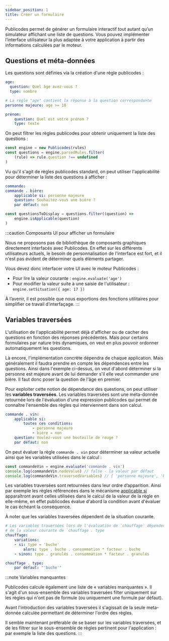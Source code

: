 ```yaml
---
sidebar_position: 1
title: Créer un formulaire
---
```


Publicodes permet de générer un formulaire interactif tout autant qu’un simulateur affichant une liste de questions. Vous pouvez implémenter l’interface utilisateur la plus adaptée à votre application à partir des informations calculées par le moteur.

## Questions et méta-données

Les questions sont définies via la création d'une règle publicodes :

```yaml
age:
  question: Quel âge avez-vous ?
  type: nombre

# La règle "age" contient la réponse à la question correspondante
personne majeure: age >= 18

prénom:
	question: Quel est votre prénom ?
	type: texte
```

On peut filtrer les règles publicodes pour obtenir uniquement la liste des questions :

```js
const engine = new Publicodes(rules)
const questions = engine.parsedRules.filter(
	(rule) => rule.question !== undefined
)
```

Vu qu'il s'agit de règles publicodes standard, on peut utiliser l'applicabilité pour déterminer la liste des questions à afficher :

```yaml
commande:
commande . bière:
	applicable si: personne majeure
	question: Souhaitez-vous une bière ?
	par défaut: non
```

```js
const questionsToDisplay = questions.filter((question) =>
	engine.isApplicable(question)
)
```

:::caution Composants UI pour afficher un formulaire

Nous ne proposons pas de bibliothèque de composants graphiques directement interfacés avec Publicodes. En effet sur les différents utilisateurs actuels, le besoin de personnalisation de l'interface est fort, et il n'est pas évident de déterminer quels éléments partager.

Vous devez donc interfacer votre UI avec le moteur Publicodes :

- Pour lire la valeur courante : `engine.evaluate('age')`
- Pour modifier la valeur suite à une saisie de l'utilisateur : `engine.setSituation({ age: 17 })`

À l’avenir, il est possible que nous exportions des fonctions utilitaires pour simplifier ce travail d’interfaçage.
:::

<!-- TODO : parler du typage des règles ou référencer un guide tiers -->

## Variables traversées

L'utilisation de l'applicabilité permet déjà d'afficher ou de cacher des questions en fonction des réponses précédentes. Mais pour certains formulaires par nature très dynamiques, on veut en plus pouvoir ordonner automatiquement les questions.

Là encore, l'implémentation concrète dépendra de chaque application. Mais généralement il faudra prendre en compte les dépendences entre les questions. Ainsi dans l'exemple ci-dessus, on veut d'abord déterminer si la personne est majeure avant de lui demander s'il elle veut commander une bière. Il faut donc poser la question de l'âge en premier.

Pour exploiter cette notion de dépendance des questions, on peut utiliser les **variables traversées**. Les variables traversées sont une méta-donnée retournée lors de l'évaluation d'une expression publicodes qui permet de connaître l'ensemble des règles qui interviennent dans son calcul.

```yaml
commande . vin:
	applicable si:
		toutes ces conditions:
			- personne majeure
			- bière = non
	question: Voulez-vous une bouteille de rouge ?
	par défaut: non
```

On peut évaluer la règle `commande . vin` pour déterminer sa valeur actuelle ainsi que les variables utilisées dans le calcul :

```js
const commandeVin = engine.evaluate('commande . vin')
console.log(commandeVin.nodeValue) // false - la valeur par défaut
console.log(commandeVin.traversedVariables) // [ 'personne majeure', 'bière' ]
```

Les variables traversées sont retournées dans leur ordre d’apparition. Ainsi par exemple les règles référencées dans le mécanisme [applicable si](/docs/mécanismes#applicable-si) apparaîtront avant celles utilisées dans le calcul de la valeur de la règle en elle-même, en effet publicodes évalue d'abord la condition avant d'évaluer le cas échéant la conséquence.

À noter que les variables traversées dépendent de la situation courante.

```yaml
# Les variables traversées lors de l'évaluation de `chauffage` dépendent
# de la valeur courante de `chauffage . type
chauffage:
	variations:
	- si: type = 'buche'
		alors: type . buche . consommation * facteur . buche
	- sinon: type . granulés . consommation * facteur . granulés

chauffage . type:
	par défaut: "'buche'"
```

<!-- TODO : parler des dépendances statiques engine.ruleDependencies[dottedName] ou référencer un guide tiers sur l’arbre des dépendances -->

:::note Variables manquantes

Publicodes calcule également une liste de « variables manquantes ». Il s'agit d'un sous-ensemble des variables traversées filter uniquement sur les règles qui n'ont pas de formule (ou uniquement une formule par défaut).

Avant l'introduction des variables traversées il s'agissait de la seule meta-donnée calculée permettant de déterminer l'ordre des règles.

Il semble maintenant préférable de se baser sur les variables traversées, et de les filtrer sur le sous-ensemble de règles pertinent pour l'application : par exemple la liste des questions.
:::
